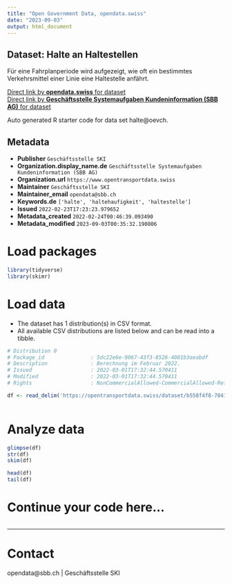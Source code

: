 ```yaml
---
title: "Open Government Data, opendata.swiss"
date: "2023-09-03"
output: html_document
---
```


## Dataset: Halte an Haltestellen

Für eine Fahrplanperiode wird aufgezeigt, wie oft ein bestimmtes Verkehrsmittel einer Linie eine Haltestelle anfährt.

[Direct link by **opendata.swiss** for dataset](https://opendata.swiss/de/dataset/halte-an-haltestellen)<br>
[Direct link by **Geschäftsstelle Systemaufgaben Kundeninformation (SBB AG)** for dataset](https://opentransportdata.swiss/dataset/halte)

Auto generated R starter code for data set halte@oevch.

## Metadata

- **Publisher** `Geschäftsstelle SKI`
- **Organization.display_name.de** `Geschäftsstelle Systemaufgaben Kundeninformation (SBB AG)`
- **Organization.url** `https://www.opentransportdata.swiss`
- **Maintainer** `Geschäftsstelle SKI`
- **Maintainer_email** `opendata@sbb.ch`
- **Keywords.de** `['halte', 'haltehaufigkeit', 'haltestelle']`
- **Issued** `2022-02-23T17:23:23.979652`
- **Metadata_created** `2022-02-24T00:46:39.093490`
- **Metadata_modified** `2023-09-03T00:35:32.190806`


# Load packages

```r

library(tidyverse)
library(skimr)

```

# Load data

-   The dataset has 1 distribution(s) in CSV format.
-   All available CSV distributions are listed below and can be read into a tibble.

```r

# Distribution 0
# Package_id               : 5dc22e6e-9067-43f3-8526-4001b3aeabdf
# Description              : Berechnung im Februar 2022.
# Issued                   : 2022-03-01T17:32:44.570411
# Modified                 : 2022-03-01T17:32:44.570411
# Rights                   : NonCommercialAllowed-CommercialAllowed-ReferenceRequired

df <- read_delim('https://opentransportdata.swiss/dataset/b558f4f8-7041-4105-9890-778c232704af/resource/13219589-f6ea-482d-beb9-ccba1b70accb/download/202202-halte.csv')



```

# Analyze data

```r

glimpse(df)
str(df)
skim(df)

head(df)
tail(df)

```

# Continue your code here...

```r

```

------------------------------------------------------------------------

# Contact

opendata@sbb.ch | Geschäftsstelle SKI
